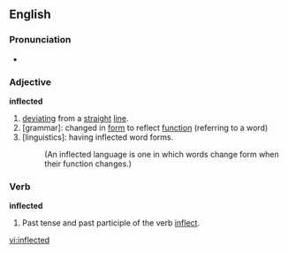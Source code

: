 ==English==
===Pronunciation===
*{{audio|en-us-inflected.ogg|Audio (US)}}

===Adjective===
'''inflected'''
#[[deviating]] from a [[straight]] [[line]]. 
#[grammar]: changed in [[form]] to reflect [[function]] (referring to a word)
#[linguistics]: having inflected word forms. 
#:(An inflected language is one in which words change form when their function changes.)

===Verb===
'''inflected'''
#Past tense and past participle of the verb [[inflect]].

[[vi:inflected]]